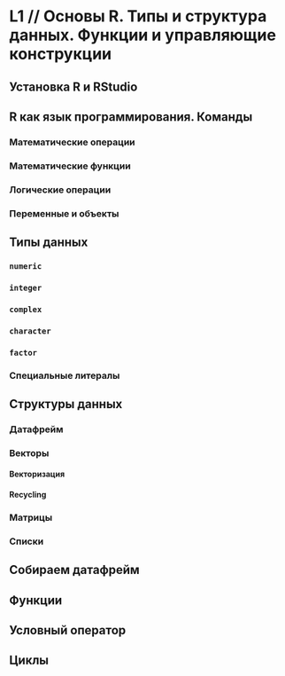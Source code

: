 # L1 // Основы R. Типы и структура данных. Функции и управляющие конструкции

## Установка R и RStudio

## R как язык программирования. Команды

### Математические операции

### Математические функции

### Логические операции

### Переменные и объекты

## Типы данных

### `numeric`

### `integer`

### `complex`

### `character`

### `factor`

### Специальные литералы

## Структуры данных

### Датафрейм

### Векторы

#### Векторизация

#### Recycling

### Матрицы

### Списки

## Собираем датафрейм

## Функции

## Условный оператор

## Циклы


